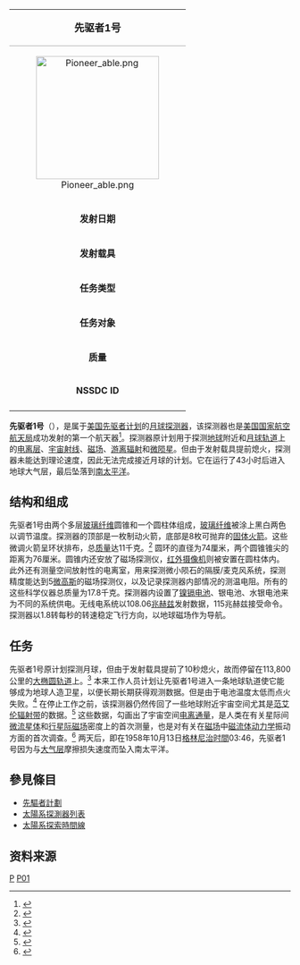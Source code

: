 {{noteTA
|T=zh-cn:先驱者1号; zh-tw:先鋒1號;
|G1=Astronomy
}}
{| border=1 align=right cellpadding=4 cellspacing=0 width=250 style="margin: 0 0 1em 1em; background: #f9f9f9; border: 1px #aaa solid; border-collapse: collapse; font-size: 95%;"
| align="center" style="background:#efefef;" colspan="2" style="border-bottom:1px #aaa solid;" | <span style="font-size:large;">'''先驱者1号'''</span>
|-
| align=center colspan=2 |[[File:Pioneer_able.png|220px]]
|-
|'''发射日期''' || 1958年10月11日06:53:14（UTC）
|-
|'''发射载具''' || [[雷神系列火箭|雷神系列火箭]]
|-
|'''任务类型''' || 飞越
|-
|'''任务对象'''||月球
|-
|'''质量''' ||38千克
|-
|'''NSSDC ID''' || 1958-007A
|-
|}
'''先驱者1号'''（{{lang-en|Pioneer  1 或 Able-2}}），是属于[[美国|美国]][[先驱者计划|先驱者计划]]的[[月球探测器|月球探测器]]，该探测器也是[[美国国家航空航天局|美国国家航空航天局]]成功发射的第一个航天器<ref>{{Cite web |url=http://nssdc.gsfc.nasa.gov/nmc/masterCatalog.do?sc=1958-007A |title=Pioneer  1 |accessdate=2009-07-03 |archive-date=2013-03-06 |archive-url=https://web.archive.org/web/20130306103943/http://nssdc.gsfc.nasa.gov/nmc/masterCatalog.do?sc=1958-007A |dead-url=no }}</ref>。探测器原计划用于探测[[地球|地球]]附近和[[月球轨道|月球轨道]]上的[[电离层|电离层]]、[[宇宙射线|宇宙射线]]、[[磁场|磁场]]、[[游离辐射|游离辐射]]和[[微流星体|微陨星]]。但由于发射载具提前熄火，探测器未能达到理论速度，因此无法完成接近月球的计划。它在运行了43小时后进入地球大气层，最后坠落到[[南太平洋|南太平洋]]。

==结构和组成==
先驱者1号由两个多层[[玻璃纤维|玻璃纤维]]圆锥和一个圆柱体组成，[[玻璃纤维|玻璃纤维]]被涂上黑白两色以调节温度。探测器的顶部是一枚制动火箭，底部是8枚可抛弃的[[固体火箭|固体火箭]]。这些微调火箭呈环状排布，总[[质量|质量]]达11千克。<ref>{{Cite web |url=http://www.nielspapermodels.com/pioneer1.htm |title=Pioneer       1       Lunar Probe |accessdate=2009-07-03 |archive-date=2010-02-02 |archive-url=https://web.archive.org/web/20100202080146/http://www.nielspapermodels.com/pioneer1.htm |dead-url=no }}</ref> 圆环的直径为74厘米，两个圆锥锥尖的距离为76厘米。圆锥内还安放了磁场探测仪，[[红外|红外]][[摄像机|摄像机]]则被安置在圆柱体内。此外还有测量空间放射性的电离室，用来探测微小陨石的隔膜/麦克风系统，探测精度能达到5[[微|微]][[高斯_(单位)|高斯]]的磁场探测仪，以及记录探测器内部情况的测温电阻。所有的这些科学仪器总质量为17.8千克。探测器内设置了[[镍镉电池|镍镉电池]]、银电池、水银电池来为不同的系统供电。无线电系统以108.06[[兆赫|兆赫]][[赫兹|兹]]发射数据，115兆赫兹接受命令。探测器以1.8转每秒的转速稳定飞行方向，以地球磁场作为导航。

==任务==
先驱者1号原计划探测月球，但由于发射载具提前了10秒熄火，故而停留在113,800公里的[[大椭圆轨道|大椭圆轨道]]上。<ref>{{Cite web |url=http://www3.nstm.gov.tw/space/chinese/history/1958-5.htm |title=1958 |accessdate=2009-07-03 |archive-date=2004-11-15 |archive-url=https://web.archive.org/web/20041115191503/http://www.nstm.gov.tw/space/chinese/history/1958-5.htm |dead-url=no }}</ref> 本来工作人员计划让先驱者1号进入一条地球轨道使它能够成为地球人造卫星，以便长期长期获得观测数据。但是由于电池温度太低而点火失败。<ref>{{Cite web |url=http://space.skyrocket.de/index_frame.htm?http%3A%2F%2Fwww.skyrocket.de%2Fspace%2Fdoc_sdat%2Fpioneer-012.htm |title=Pioneer 0, 1, 2 |accessdate=2020-09-30 |archive-date=2019-06-19 |archive-url=https://web.archive.org/web/20190619202309/https://space.skyrocket.de/index_frame.htm?http%3A%2F%2Fwww.skyrocket.de%2Fspace%2Fdoc_sdat%2Fpioneer-012.htm |dead-url=no }}</ref> 在停止工作之前，该探测器仍然传回了一些地球附近宇宙空间尤其是[[范艾伦辐射带|范艾伦辐射带]]的数据。<ref>{{Cite web |url=http://www.astronautix.com/craft/pioer012.htm |title=Pioneer 0-1-2 |accessdate=2009-07-03 |archive-date=2008-10-15 |archive-url=https://web.archive.org/web/20081015182519/http://www.astronautix.com/craft/pioer012.htm |dead-url=no }}</ref> 这些数据，勾画出了宇宙空间[[电离|电离]][[通量|通量]]，是人类在有关星际间[[微流星体|微流星体]]和[[行星际磁场|行星际磁场]]密度上的首次测量，也是对有关在[[磁场|磁场]]中[[磁流体动力学|磁流体动力学]]振动方面的首次调查。<ref>{{Cite web |url=http://burro.astr.cwru.edu/stu/advanced/20th_far_pioneers.html |title=Pioneers (1958-2003) |accessdate=2009-07-03 |archive-date=2009-04-19 |archive-url=https://web.archive.org/web/20090419192915/http://burro.astr.cwru.edu/stu/advanced/20th_far_pioneers.html |dead-url=no }}</ref> 两天后，即在1958年10月13日[[格林尼治时間|格林尼治时間]]03:46，先驱者1号因为与[[大气层|大气层]]摩擦损失速度而坠入南太平洋。

==參見條目==
*[[先驅者計劃|先驅者計劃]]
*[[太陽系探測器列表|太陽系探測器列表]]
*[[太陽系探索時間線|太陽系探索時間線]]

{{Pioneer program | before=[[先驱者0号|先驱者0号]] |after=[[先驱者2号|先驱者2号]] }}

==资料来源==
{{reflist}}

{{月球任務}}

[[Category:月球航天器|P]]
[[Category:先驅者系列|P01]]